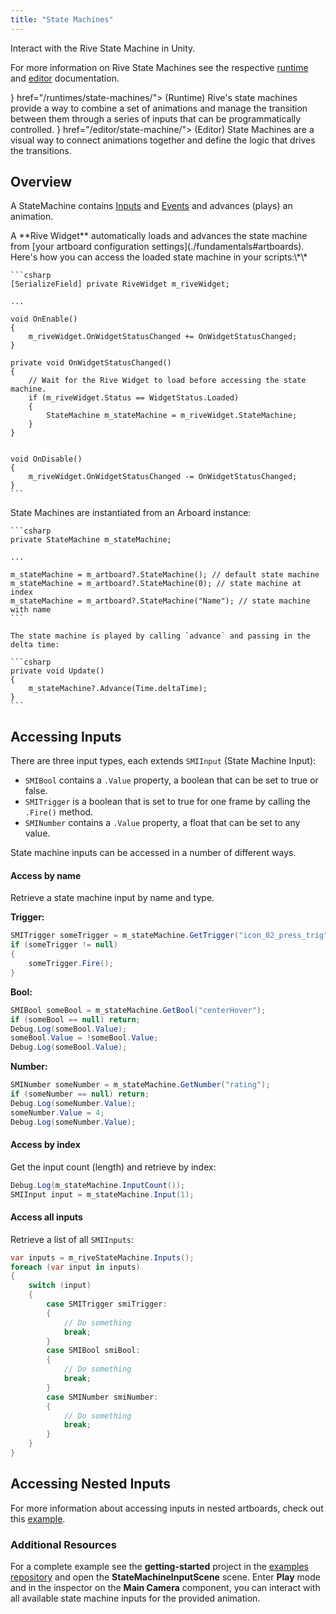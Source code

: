 ```yaml
---
title: "State Machines"
---
```


Interact with the Rive State Machine in Unity.

For more information on Rive State Machines see the respective [runtime](/runtimes/state-machines) and [editor](/editor/state-machine) documentation.

<CardGroup cols="2">
  <Card title="State Machines" icon={<svg xmlns="http://www.w3.org/2000/svg" height="100%" fill="none" viewBox="0 0 16 16" class="size-4 text-gray-500/80 dark:text-gray-400" aria-hidden="true"><path fill="currentColor" fill-rule="evenodd" d="M8.036 1v4.178c0 1.034.839 1.873 1.873 1.873h4.003v6.178a1.77 1.77 0 0 1-1.77 1.77H3.858a1.77 1.77 0 0 1-1.771-1.77V2.771A1.77 1.77 0 0 1 3.857 1zm1.25.145v4.033c0 .345.279.624.623.624h3.889a1.8 1.8 0 0 0-.377-.597L11.618 3.32 9.842 1.525a1.8 1.8 0 0 0-.557-.38" clip-rule="evenodd"></path></svg>} href="/runtimes/state-machines/">
    (Runtime) Rive's state machines provide a way to combine a set of animations and manage the transition between them through a series of inputs that can be programmatically controlled.
  </Card>
  <Card title="State Machines" icon={<svg xmlns="http://www.w3.org/2000/svg" height="100%" fill="none" viewBox="0 0 16 16" class="size-4 text-gray-500/80 dark:text-gray-400" aria-hidden="true"><path fill="currentColor" fill-rule="evenodd" d="M8.036 1v4.178c0 1.034.839 1.873 1.873 1.873h4.003v6.178a1.77 1.77 0 0 1-1.77 1.77H3.858a1.77 1.77 0 0 1-1.771-1.77V2.771A1.77 1.77 0 0 1 3.857 1zm1.25.145v4.033c0 .345.279.624.623.624h3.889a1.8 1.8 0 0 0-.377-.597L11.618 3.32 9.842 1.525a1.8 1.8 0 0 0-.557-.38" clip-rule="evenodd"></path></svg>} href="/editor/state-machine/">
    (Editor) State Machines are a visual way to connect animations together and define the logic that drives the transitions.
  </Card>
</CardGroup>

## Overview

A StateMachine contains [Inputs](/editor/state-machine/inputs) and [Events](/runtimes/rive-events) and advances (plays) an animation.

<Tabs>
  <Tab title="Components">
    A **Rive Widget** automatically loads and advances the state machine from [your artboard configuration settings](./fundamentals#artboards). Here's how you can access the loaded state machine in your scripts:\*\*

    ```csharp
    [SerializeField] private RiveWidget m_riveWidget; 
    
    ...
    
    void OnEnable()
    {
        m_riveWidget.OnWidgetStatusChanged += OnWidgetStatusChanged;
    }
    
    private void OnWidgetStatusChanged()
    {
        // Wait for the Rive Widget to load before accessing the state machine.
        if (m_riveWidget.Status == WidgetStatus.Loaded)
        {
            StateMachine m_stateMachine = m_riveWidget.StateMachine;
        }
    }
    
    
    void OnDisable()
    {
        m_riveWidget.OnWidgetStatusChanged -= OnWidgetStatusChanged;
    }
    ```
  </Tab>
  <Tab title="Low-level API">
    State Machines are instantiated from an Arboard instance:

    ```csharp
    private StateMachine m_stateMachine;
    
    ...
    
    m_stateMachine = m_artboard?.StateMachine(); // default state machine
    m_stateMachine = m_artboard?.StateMachine(0); // state machine at index
    m_stateMachine = m_artboard?.StateMachine("Name"); // state machine with name
    ```

    The state machine is played by calling `advance` and passing in the delta time:

    ```csharp
    private void Update()
    {
        m_stateMachine?.Advance(Time.deltaTime);
    }
    ```
  </Tab>
</Tabs>

## Accessing Inputs

There are three input types, each extends `SMIInput` (State Machine Input):

- `SMIBool` contains a `.Value` property, a boolean that can be set to true or false.
- `SMITrigger` is a boolean that is set to true for one frame by calling the `.Fire()` method.
- `SMINumber` contains a `.Value` property, a float that can be set to any value.

State machine inputs can be accessed in a number of different ways.

#### Access by name

Retrieve a state machine input by name and type.

**Trigger:**

```csharp
SMITrigger someTrigger = m_stateMachine.GetTrigger("icon_02_press_trig");
if (someTrigger != null)
{
    someTrigger.Fire();
}
```

**Bool:**

```csharp
SMIBool someBool = m_stateMachine.GetBool("centerHover");
if (someBool == null) return;
Debug.Log(someBool.Value);
someBool.Value = !someBool.Value;
Debug.Log(someBool.Value);
```

**Number:**

```csharp
SMINumber someNumber = m_stateMachine.GetNumber("rating");
if (someNumber == null) return;
Debug.Log(someNumber.Value);
someNumber.Value = 4;
Debug.Log(someNumber.Value);
```

#### Access by index

Get the input count (length) and retrieve by index:

```csharp
Debug.Log(m_stateMachine.InputCount());
SMIInput input = m_stateMachine.Input(1);
```

#### Access all inputs

Retrieve a list of all `SMIInputs`:

```csharp
var inputs = m_riveStateMachine.Inputs();
foreach (var input in inputs)
{
    switch (input)
    {
        case SMITrigger smiTrigger:
        {
            // Do something
            break;
        }
        case SMIBool smiBool:
        {
            // Do something
            break;
        }
        case SMINumber smiNumber:
        {
            // Do something
            break;
        }
    }
}
```

## Accessing Nested Inputs

For more information about accessing inputs in nested artboards, check out this [example](/runtimes/state-machines#nested-inputs).

### Additional Resources

For a complete example see the **getting-started** project in the [examples repository](https://github.com/rive-app/rive-unity-examples) and open the **StateMachineInputScene** scene. Enter **Play** mode and in the inspector on the **Main Camera** component, you can interact with all available state machine inputs for the provided animation.
